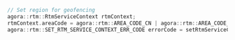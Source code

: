 <PlatformWrapper platform="linux">

``` cpp
// Set region for geofencing
agora::rtm::RtmServiceContext rtmContext;
rtmContext.areaCode = agora::rtm::AREA_CODE_CN | agora::rtm::AREA_CODE_AS;
agora::rtm::SET_RTM_SERVICE_CONTEXT_ERR_CODE errorCode = setRtmServiceContext(rtmContext);
```

</PlatformWrapper>
